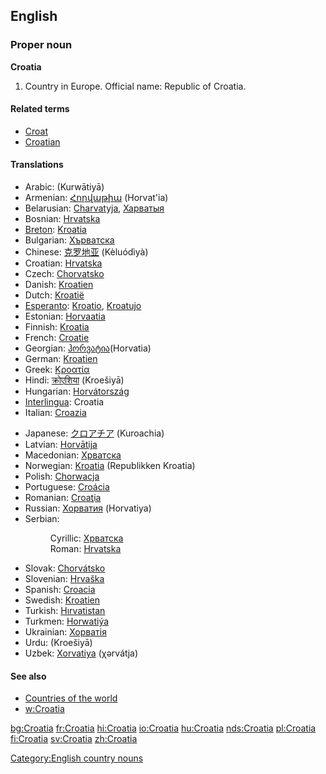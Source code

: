 ==English==
===Proper noun===
'''Croatia'''

# Country in Europe. Official name: Republic of Croatia.

====Related terms====
*[[Croat]]
*[[Croatian]]

====Translations====
{{top}}
*Arabic: {{ARchar|[[كرواتيا]]}} (Kurwātiyā)
*Armenian: [[Հորվաթիա]] (Horvat'ia)
*Belarusian: [[Charvatyja]], [[Харватыя]] 
*Bosnian: [[Hrvatska#Bosnian|Hrvatska]] {{f}}
*[[Breton]]: [[Kroatia]]
*Bulgarian: [[Хърватска]] {{f}}
*Chinese: [[克罗地亚]] (Kèluódìyà)
*Croatian: [[Hrvatska#Croatian|Hrvatska]] {{f}}
*Czech: [[Chorvatsko]]
*Danish: [[Kroatien]]
*Dutch: [[Kroatië]]
*[[Esperanto]]: [[Kroatio]], [[Kroatujo]]
*Estonian: [[Horvaatia]]
*Finnish: [[Kroatia]]
*French: [[Croatie]]
*Georgian: [[ჰორვატია]](Horvatia)
*German: [[Kroatien]]
*Greek: [[Κροατία]]
*Hindi: [[क्रोएशिया]] (Kroešiyā)
*Hungarian: [[Horvátország]]
*[[Interlingua]]: Croatia
*Italian: [[Croazia]]
{{mid}}
*Japanese: [[クロアチア]] (Kuroachia)
*Latvian: [[Horvātija]]
*Macedonian: [[Хрватска#Macedonia|Хрватска]] {{f}}
*Norwegian: [[Kroatia]] (Republikken Kroatia)
*Polish: [[Chorwacja]]
*Portuguese: [[Croácia]]
*Romanian: [[Croaţia]] {{f}}
*Russian: [[Хорватия]] (Horvatiya)
*Serbian:
*:Cyrillic: [[Хрватска#Serbian|Хрватска]] {{f}}
*:Roman: [[Hrvatska#Serbian|Hrvatska]] {{f}}
*Slovak: [[Chorvátsko]]
*Slovenian: [[Hrvaška]] {{f}}
*Spanish: [[Croacia]]
*Swedish: [[Kroatien]]
*Turkish: [[Hırvatistan]]
*Turkmen: [[Horwatiýa]]
*Ukrainian: [[Хорватія]]
*Urdu: {{URchar|[[کرویشیا]]}} (Kroešiyā)
*Uzbek: [[Xorvatiya]] (χərvátja)
{{bottom}}

====See also====
*[[Countries of the world]]
*[[w:Croatia]]

[[Category:English country nouns]]

[[bg:Croatia]]
[[fr:Croatia]]
[[hi:Croatia]]
[[io:Croatia]]
[[hu:Croatia]]
[[nds:Croatia]]
[[pl:Croatia]]
[[fi:Croatia]]
[[sv:Croatia]]
[[zh:Croatia]]